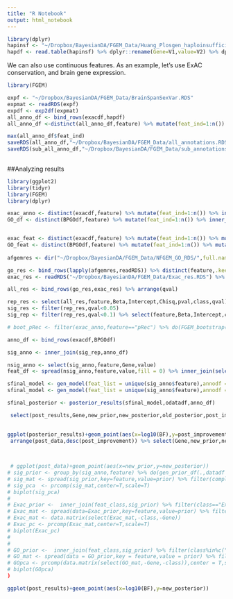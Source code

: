 ```yaml
---
title: "R Notebook"
output: html_notebook
---
```


```r
library(dplyr)
hapinsf <- "~/Dropbox/BayesianDA/FGEM_Data/Huang_Plosgen_haploinsufficiency_score_by_gene.txt"
hapdf <- read.table(hapinsf) %>% dplyr::rename(Gene=V1,value=V2) %>% dplyr::mutate(feature="HapInsuff",class="HapInsuff")
```

We can also use continuous features.  As an example, let's use ExAC conservation, and brain gene expression.

```r
library(FGEM)

expf <- "~/Dropbox/BayesianDA/FGEM_Data/BrainSpanSexVar.RDS"
expmat <- readRDS(expf)
expdf <- exp2df(expmat)
all_anno_df <- bind_rows(exacdf,hapdf) 
all_anno_df <-distinct(all_anno_df,feature) %>% mutate(feat_ind=1:n()) %>% inner_join(all_anno_df)

max(all_anno_df$feat_ind)
saveRDS(all_anno_df,"~/Dropbox/BayesianDA/FGEM_Data/all_annotations.RDS")
saveRDS(sub_all_anno_df,"~/Dropbox/BayesianDA/FGEM_Data/sub_annotations.RDS")
 


```


##Analyzing results

```r
library(ggplot2)
library(tidyr)
library(FGEM)
library(dplyr)

exac_anno <- distinct(exacdf,feature) %>% mutate(feat_ind=1:n()) %>% inner_join(exacdf)
GO_df <- distinct(BPGOdf,feature) %>% mutate(feat_ind=1:n()) %>% inner_join(BPGOdf)


exac_feat <- distinct(exacdf,feature) %>% mutate(feat_ind=1:n()) %>% mutate(class="ExAC")
GO_feat <- distinct(BPGOdf,feature) %>% mutate(feat_ind=1:n()) %>% mutate(class="GO_BP")
  
afgemres <- dir("~/Dropbox/BayesianDA/FGEM_Data/NFGEM_GO_RDS/",full.names = T)

go_res <- bind_rows(lapply(afgemres,readRDS)) %>% distinct(feature,.keep_all=T) %>% inner_join(GO_feat) %>% mutate(qval=p.adjust(pval)) %>% arrange(qval)
exac_res <- readRDS("~/Dropbox/BayesianDA/FGEM_Data/Exac_res.RDS") %>% ungroup() %>% inner_join(exac_feat)

all_res <- bind_rows(go_res,exac_res) %>% arrange(qval)

rep_res <- select(all_res,feature,Beta,Intercept,Chisq,pval,class,qval)
sig_res <- filter(rep_res,qval<0.05)
sig_rep <- filter(rep_res,qval<0.1) %>% select(feature,Beta,Intercept,class)

# boot_pRec <- filter(exac_anno,feature=="pRec") %>% do(FGEM_bootstrap(cfeat_df(.,BFdata,impute=F)))

anno_df <- bind_rows(exacdf,BPGOdf)

sig_anno <- inner_join(sig_rep,anno_df)

nsig_anno <- select(sig_anno,feature,Gene,value)
feat_df <- spread(nsig_anno,feature,value,fill = 0) %>% inner_join(select(datadf,Gene,BF))

sfinal_model <- gen_model(feat_list = unique(sig_anno$feature),annodf = sig_anno,datadf = datadf,scale = T)
sfinal_model <- gen_model(feat_list = unique(sig_anno$feature),annodf = sig_anno,datadf = datadf,scale = F)

sfinal_posterior <- posterior_results(sfinal_model,odatadf,anno_df)

 select(post_results,Gene,new_prior,new_posterior,old_posterior,post_improvement,BF) %>% arrange(desc(post_improvement)) %>% head(10)
 
```


```r

ggplot(posterior_results)+geom_point(aes(x=log10(BF),y=post_improvement))
 arrange(post_data,desc(post_improvement)) %>% select(Gene,new_prior,new_posterior,old_posterior,post_improvement,BF) %>% tail

 
 
 # ggplot(post_data)+geom_point(aes(x=new_prior,y=new_posterior))
# sig_prior <- group_by(sig_anno,feature) %>% do(gen_prior_df(.,datadf = datadf)) %>% ungroup()
# sig_mat <- spread(sig_prior,key=feature,value=prior) %>% filter(complete.cases(.)) %>% dplyr::select(-Gene) %>%  data.matrix()
# sig_pca  <- prcomp(sig_mat,center=T,scale=T)
# biplot(sig_pca)
# 
# Exac_prior <-  inner_join(feat_class,sig_prior) %>% filter(class=="ExAC")
# Exac_mat <- spread(data=Exac_prior,key=feature,value=prior) %>% filter(complete.cases(.))
# Exac_mat <- data.matrix(select(Exac_mat,-class,-Gene))
# Exac_pc <- prcomp(Exac_mat,center=T,scale=T)
# biplot(Exac_pc)
# 
# 
# GO_prior <-  inner_join(feat_class,sig_prior) %>% filter(class%in%c("GO_BP"))
# GO_mat <- spread(data = GO_prior,key = feature,value = prior) %>% filter(complete.cases(.))
# GOpca <- prcomp(data.matrix(select(GO_mat,-Gene,-class)),center = T,scale. = T)
# biplot(GOpca)
)

```
```r

ggplot(post_results)+geom_point(aes(x=log10(BF),y=new_posterior))
```



